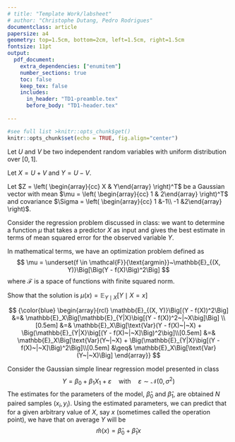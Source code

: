 ```yaml
---
# title: "Template Work/labsheet"
# author: "Christophe Dutang, Pedro Rodrigues"
documentclass: article
papersize: a4
geometry: top=1.5cm, bottom=2cm, left=1.5cm, right=1.5cm
fontsize: 11pt
output: 
  pdf_document:
    extra_dependencies: ["enumitem"]
    number_sections: true
    toc: false
    keep_tex: false
    includes:
      in_header: "TD1-preamble.tex"
      before_body: "TD1-header.tex"
      
---
```


<!-- see help at https://bookdown.org/yihui/rmarkdown-cookbook/latex-output.html -->

```r
#see full list >knitr::opts_chunk$get()
knitr::opts_chunk$set(echo = TRUE, fig.align="center")
```

\section*{$\blacktriangleright$~Exercise 1}

Let $U$ and $V$ be two independent random variables with uniform distribution
over $[0,1]$. 

Let $X = U+V$ and $Y=U-V$. 

\begin{enumerate}
\item[(a)] Compute the expectation and covariance matrix of $Z = \left( 
\begin{array}{cc} X & Y\end{array} \right)^T$. %$Z = (X, Y)^T$.

{\color{blue}
$Z = \left[\begin{array}{c}X \\ Y\end{array}\right] \Rightarrow \mathbb{E}[Z] = \left[\begin{array}{c}\mathbb{E}[X] \\ \mathbb{E}[Y]\end{array}\right] = \left[\begin{array}{c}\mathbb{E}[U + V] \\ \mathbb{E}[U - V]\end{array}\right] = \left[\begin{array}{c}\mathbb{E}[U] + \mathbb{E}[V]  \\ \mathbb{E}[U] - \mathbb{E}[V]\end{array}\right]$

Remember that
$$
\mathbb{E}[U] = \int_{\mathbb{R}}u~p_U(u)\mathrm{d}u = \int_{0}^1u~\mathrm{d}u = \dfrac{1}{2} = \mathbb{E}[V] \quad \text{therefore} \quad \mathbb{E}[Z] = \left[\begin{array}{c}1 \\ 0\end{array}\right]
$$
We also have that
$$
\text{cov}(Z) = \mathbf{\Sigma}_Z = \mathbb{E}\Big[\big(Z-\mathbb{E}[Z]\big)\big(Z-\mathbb{E}[Z]\big)^\top\Big] = \left[\begin{array}{cc}\text{Var}(X) & \text{Cov}(X, Y) \\ \text{Cov}(X, Y) & \text{Var}(Y)\end{array}\right]
$$
Since $U$ and $V$ are independent, we can write
$$
\begin{array}{rcl}
\text{Var}(X) &=& \text{Var}(U + V) = \text{Var}(U) + \text{Var}(V) \\[0.5em]
\text{Var}(Y) &=& \text{Var}(U - V) = \text{Var}(U) + \text{Var}(V) \\[1em]
\end{array}
$$
and remember the definition of variance
$$
\text{Var}(U) = \int_{\mathbb{R}}(u - \mathbb{E}[u])^2~p_U(u)\mathrm{d}u = \dfrac{1}{12} = \text{Var}(V)
$$
Now we have to calculate the cross-covariance,
$$
\text{Cov}(X, Y) = \mathbb{E}_{XY}\Big[\big(X - \mathbb{E}[X]\big)\big(Y - \mathbb{E}[Y]\big)\Big] = \mathbb{E}\Big[\big(X - 1\big)Y\Big] = \mathbb{E}\Big[XY\Big] - \mathbb{E}[Y] = \mathbb{E}[U^2 - V^2]
$$
and finally
$$
\text{Cov}(X, Y) = \mathbb{E}[U^2] - \mathbb{E}[V^2] = 0 \quad \text{therefore} \quad \mathbf{\Sigma}_Z =\left[\begin{array}{cc}\frac{1}{6} & 0 \\ 0 & \frac{1}{6}\end{array}\right]
$$}

\item[(b)] Prove that $X$ and $Y$ are uncorrelated but not independent.

{\color{blue}
From the result in (a) we see that $\text{Cov}(X, Y) = 0$ so they are indeed uncorrelated.

To check whether two random variables are independent we have to first calculate their joint pdf $p_{XY}(x, y)$ and compare it to the marginal pdfs $p_X(x)$ and $p_Y(y)$. The random variables will be independent **if, and only if,** we can write $p_{XY}(x, y) = p_X(x) p_Y(y)$

First, recall that
$$
\begin{array}{rcl}
X &=& U + V \\
Y &=& U - V
\end{array} \quad \iff \quad \begin{array}{rcl}
U &=& \tfrac{1}{2}(X + Y) \\
Y &=& \tfrac{1}{2}(X - Y)
\end{array}
$$
So let's first check what is the joint pdf. We can simply use the transformation method, which writes
$$
p_{XY}(x, y) = p_{UV}(u, v) \times |\det(J)|^{-1}
$$
where $J$ is the jacobian of the transformation from $(U, V)$ to $(X, Y)$:
$$
J = \left[\begin{array}{cc}
\dfrac{\partial X}{\partial U} & \dfrac{\partial X}{\partial V} \\[0.5em]
\dfrac{\partial Y}{\partial U} & \dfrac{\partial Y}{\partial V}
\end{array}\right] = \left[\begin{array}{cc}
1 & 1 \\[0.5em]
1 & -1
\end{array}\right] \Rightarrow |\text{det}(J)| = 2
$$
Then
$$
p_{XY}(x, y) = p_U\Big(\tfrac{1}{2}(x+y)\Big)p_V\Big(\tfrac{1}{2}(x-y)\Big)\times \dfrac{1}{2}
$$
We thus identify a pdf which is constant on a region $\mathcal{S}$ defined by the two uniform marginals. Let's see what $\mathcal{S}$ looks like:

Since $0 \leq U \leq 1$ and $0 \leq V \leq 1$, then we have $0 \leq X + Y \leq 2$ and $0 \leq X - Y \leq 2$, therefore $0 \leq X \leq 2$ and $-X \leq Y \leq X$

So we can write the joint pdf as per
$$
p_{XY}(x, y) = \left\{
\begin{array}{ccl}
\dfrac{1}{2}, & 0 \leq x \leq 2 & -x \leq y \leq x \\[1em]
0, & \text{otherwise}
\end{array}
\right.
$$
OK, we have the joint pdf. Let's see now what the marginal for $X$ looks like.

Remember that $X = U + V$ with $U$ and $V$ independent. One way of calculating the pdf for the sum of two general RVs is to begin with the CDF and then taking its derivative. Let's see where this gets us:
$$
F_X(x) = \mathbb{P}(X \leq x) = \mathbb{P}(U + V \leq x) = \underset{u + v \leq x}{\iint}p_{UV}(u, v)\mathrm{d}u\mathrm{d}v = \int_{-\infty}^{+\infty}\int_{-\infty}^{x - u}p_U(u)p_V(v)\mathrm{d}u\mathrm{d}v
$$
Rearranging things, we get
$$
F_X(x) = \int_{-\infty}^{+\infty}p_U(u)\Bigg(\int_{-\infty}^{x - u}p_V(v)\mathrm{d}v\Bigg)\mathrm{d}u = \int_{-\infty}^{+\infty}p_U(u)F_V(x -u)\mathrm{d}u
$$
So the pdf of $X$ can be calculated as
$$
p_X(x) = \dfrac{d}{dx}F_X(x) = \int_{-\infty}^{+\infty}p_U(x) \Bigg(\dfrac{d}{dx}F_V(x - u)\Bigg)\mathrm{d}u = \int_{-\infty}^{+\infty}p_U(x) p_V(x - u)\mathrm{d}u
$$
For our specific case with two uniform distributions, this gives
$$
p_X(x) = \int_{0}^{1}p_V(x - u)\mathrm{d}u = \int_{0}^{1}\mathbf{1}_{[0, 1]}(x - u)\mathrm{d}u = \left\{\begin{array}{rl}
0 & x \leq 0 \quad \text{or} \quad x \geq 2 \\
x & 0 \leq x \leq 1\\
2 - x & 1 \leq x \leq 2
\end{array}\right.
$$
We see right away that $p_X(x)$ is not a constant, so we don't even need to calculate the marginal for $Y$ to conclude that the we can not factorize the joint pdf into the marginals. Conclusion, the two RVs are not independent.
}

\end{enumerate}

<!---------------------------------------------------------------------------->

\section*{$\blacktriangleright$~Exercise 2}

Let $Z = \left( \begin{array}{cc} X & Y\end{array} \right)^T$ be a Gaussian
vector with mean $\mu = \left( \begin{array}{cc} 1 & 2\end{array} \right)^T$ 
and covariance $\Sigma = \left( \begin{array}{cc} 1 &-1\\ -1 &2\end{array} 
\right)$.

\begin{enumerate}
\item[(a)] Compute the probability density function of $Z$.

{\color{blue}
The pdf of a bivariate normal distribution is
$$
p_Z(\mathbf{z}) = \dfrac{1}{2\pi \det({\Sigma})}\exp\left(-\dfrac{1}{2}(\mathbf{z} - \mu)^\top \Sigma^{-1}(\mathbf{z} - \mu)\right)
$$
With $\det(\Sigma) = 1$ and $\Sigma^{-1} = \left[\begin{array}{cc}2 & 1 \\ 1 & 1\end{array}\right]$

We end up with
$$
p_Z(x, y) = \dfrac{1}{2\pi}\exp\left(-\dfrac{1}{2}(2x^2 + y^2 + 2xy - 8x -6y + 10)\right)
$$
}
\item[(b)] Using $$f_{Y|X=x}(y) = {\frac{f_{(X,Y)}(x,y)}{f_{X}(x)}}$$ compute
the distribution of $Y$ given $X=x$.

{\color{blue}
The conditional expectation can be written as
$$
p_{Y \mid X = x}(y) = \dfrac{p_{XY}(x, y)}{p_X(x)} \quad \text{with} \quad p_X(x) = \dfrac{1}{\sqrt{2 \pi}}\exp\left(-\dfrac{1}{2}(x-1)^2\right)
$$
Which after lots of simplifications gives us:
$$
p_{Y \mid X = x}(y) = \dfrac{1}{\sqrt{2 \pi}}\exp\left(-\dfrac{1}{2}\Big(y-(3 -x)\Big)^2\right) = \mathcal{N}(y~|~3-x, 1)
$$
}
\item[(c)] What is the best prediction of $Y$ given $X=x$?

{\color{blue}
Remember from the CM1 that the best prediction of $Y$ given $X = x$ is the conditional expectation as per
$$
\hat{Y} = \mathbb{E}\Big[Y~|~X = x\Big] = 3 -x
$$
}

\end{enumerate}

\section*{$\blacktriangleright$~Exercise 3}

Consider the regression problem discussed in class: we want to determine a 
function $\mu$ that takes a predictor $X$ as input and gives the best estimate
in terms of mean squared error for the observed variable $Y$. 

In mathematical terms, we have an optimization problem defined as
$$
\mu = \underset{f \in \mathcal{F}}{\text{argmin}}~\mathbb{E}_{(X, Y)}\Big[\Big(Y - f(X)\Big)^2\Big]
$$
where $\mathcal{F}$ is a space of functions with finite squared norm.

Show that the solution is $\mu(x) = \mathbb{E}_{Y \mid X}\Big[Y \mid X = x\Big]$

\textcolor{blue}{We can rewrite the loss function to minimize as per}
$$
{\color{blue}
\begin{array}{rcl}
\mathbb{E}_{(X, Y)}\Big[(Y - f(X))^2\Big] &=& \mathbb{E}_X\Big[\mathbb{E}_{Y|X}\big[(Y - f(X))^2~|~X\big]\Big] \\[0.5em] 
&=& \mathbb{E}_X\Big[\text{Var}(Y - f(X)~|~X) +  \Big(\mathbb{E}_{Y|X}\big[(Y - f(X)~|~X]\Big)^2\big]\\[0.5em]
&=& \mathbb{E}_X\Big[\text{Var}(Y~|~X) +  \Big(\mathbb{E}_{Y|X}\big[(Y - f(X)~|~X]\Big)^2\Big]\\[0.5em]
&\geq& \mathbb{E}_X\Big[\text{Var}(Y~|~X)\Big]
\end{array}}
$$
\textcolor{blue}{so we see that to minimize the loss we should choose $f(x) = \mathbb{E}_{Y|X}[Y~|~X=x]$}

\section*{$\blacktriangleright$~Exercise 4}
Consider the Gaussian simple linear regression model presented in class
$$
Y = \beta_0 + \beta_1 X_1 + \varepsilon \quad \text{with} \quad \varepsilon \sim \mathcal{N}(0, \sigma^2)
$$
The estimates for the parameters of the model, $\hat{\beta}_0$ and $\hat{\beta}_1$, are obtained $N$ paired samples $(x_i, y_i)$.
\begin{enumerate}
\item[(a)] Show that the estimated parameters are unbiased.

{\color{blue}
From the CM we have the expressions

$\hat{\beta}_0 = \bar{Y} - \hat{\beta}_1 \bar{X}$ and $\hat{\beta}_1 = \dfrac{c_{XY}}{s_X^2}$ with $c_{XY} = \dfrac{1}{N}\sum_{i = 1}^N (x_i - \bar{x})(y_i - \bar{y})$ and $s_X^2 = \dfrac{1}{N}\sum_{i = 1}^N (x_i - \bar{x})^2$

We first check the unbiasedness of $\hat{\beta}_1$ 

$\mathbb{E}\big[\hat{\beta}_1\big] = \mathbb{E}_{X_1, \dots, X_N}\Big[\mathbb{E}\big[\hat{\beta}_1 \mid X_1 = x_1, \dots, X_N = x_N\big]\Big]$ (explain why we first consider the conditional expectation)

$\mathbb{E}\big[\hat{\beta}_1 \mid X_1 = x_1, \dots, X_N = x_N\big] = \dfrac{1}{s_X^2}\dfrac{1}{N}\displaystyle\sum_{i = 1}^N \Big(x_i - \bar{x}\Big)\Big(\mathbb{E}[Y_i~|~X_i = x_i] - \mathbb{E}[\bar{y}~|~X_1=x_1, \dots, X_N = x_N]\Big)$ (the $X$ are fixed but the $Y$ are random variables)

Note that,
$$
\mathbb{E}\Big[Y_i~|~X_i = x_i\Big] = \beta_0 + \beta_1 x_i + \mathbb{E}[\varepsilon_i] = \beta_0 + \beta_1 x_i
$$
and that
$$
\mathbb{E}\Big[\bar{y}~|~X_1 = x_1, \dots, X_N = x_N\Big] = \mathbb{E}\Bigg[\dfrac{1}{N}\sum_{i = 1}^N (\beta_0 + \beta_1 x_i + \varepsilon_i)\Bigg] = \beta_0 + \beta_1 \bar{x}
$$
so we get
$$
\mathbb{E}\big[\hat{\beta}_1 \mid X_1 = x_1, \dots, X_N = x_N\big] = \dfrac{1}{s_X^2}\dfrac{1}{N}\displaystyle\sum_{i = 1}^N \Big(x_i - \bar{x}\Big)\Big(\beta_0 + \beta_1 x_i - \beta_0 - \beta_1 \bar{x}\Big) = \beta_1
$$
Then taking the expectacion along all possible datasets, we get
$$
\mathbb{E}[\hat{\beta}_1] = \mathbb{E}_{X_1, \dots, X_N}\Big[\beta_1\Big] = \beta_1
$$
The bias for $\hat{\beta}_0$ is checked similarly.
$$
\mathbb{E}[\hat{\beta}_0~|~X_1=x_1, \dots, X_N = x_N] = \mathbb{E}[\bar{Y} - \hat{\beta}_1 \bar{X}~|~X_1=x_1, \dots, X_N = x_N]
$$
Which then gives us
$$
\mathbb{E}[\bar{Y}~|~X_1=x_1, \dots, X_N=x_N] = \beta_0 + \beta_1\bar{x}
$$
and
$$
\mathbb{E}[\hat{\beta}_1\bar{X}~|~{X}_1 = x_1, \dots, X_N = x_N] = \bar{x}~\mathbb{E}[\hat{\beta}_1~|~{X}_1 = x_1, \dots, X_N = x_N] = \beta_1\bar{x}
$$
so in the end we get
$$
\mathbb{E}[\hat{\beta}_0~|~X_1=x_1, \dots, X_N = x_N] = \beta_0 + \beta_1\bar{x} - \beta_1\bar{x} = \beta_0
$$
}

\item[(b)] Show that $$\text{Var}(\hat{\beta}_1) = \dfrac{\sigma^2}{N}~\dfrac{1}{s_X^2} \quad \text{and} \quad \text{Var}(\hat{\beta_0}) = \dfrac{\sigma^2}{N}\left(1+\dfrac{\bar{X}^2}{s_X^2}\right)$$
where $\bar{X} = \dfrac{1}{N}\displaystyle\sum_{i = 1}^N x_i$ and $s_X^2 = \dfrac{1}{N}\displaystyle\sum_{i = 1}^N (x_i - \bar{X})^2$.

{\color{blue}

OK, now let's get the variances.

Remember that $\hat{\beta}_1 = \dfrac{c_{XY}}{s^2_X} = \left(\dfrac{1}{N}\displaystyle\sum_i x_i y_i - \bar{x}\bar{y}\right)\dfrac{1}{s_X^2}$ so we will first rewrite it so that things get easier later

Note that
$$
y_i = \beta_0 + \beta_1 x_i + \varepsilon_i \quad \text{and} \quad \bar{y} = \beta_0 + \beta_1 \bar{x} + \bar{\varepsilon} \quad \text{where} \quad \bar{\varepsilon} = \dfrac{1}{N}\sum_i \varepsilon_i
$$

and that
$$
\dfrac{1}{N}\sum_i x_i y_i = \dfrac{1}{N}\sum_i x_i(\beta_0 + \beta_1 x_i + \varepsilon_i) = \beta_0 \bar{x} + \beta_1 \dfrac{1}{N}\sum_i x_i^2 + \dfrac{1}{N}\sum_i x_i \varepsilon_i
$$

and
$$
\bar{x}\bar{y} = \beta_0 \bar{x} + \beta_1(\bar{x})^2 + \bar{x}\bar{\varepsilon}
$$
Then
$$
\hat{\beta}_1 = \Big(\beta_1 s_X^2 + \dfrac{1}{N}\sum_i x_i \varepsilon_i - \bar{x}\bar{\varepsilon}\Big)\dfrac{1}{s_X^2} = \beta_1 + \dfrac{1}{s_X^2}\dfrac{1}{N}\sum_i (x_i - \bar{x})\varepsilon_i
$$
This way of rewriting the estimator $\hat{\beta}_1$ is very insightful, since now we can easily write that
$$
\text{Var}(\hat{\beta}_1) = \mathbb{E}_{X_1, \dots, X_N}\Big[\text{Var}_X\big(\hat{\beta}_1~|~X_1 = x_1, \dots, X_N = x_N\big)\Big] = \mathbb{E}_{X_1, \dots, X_N}\left[\dfrac{1}{s_X^4}\dfrac{1}{N^2}\sum_i (x_i - \bar{x})^2 \sigma^2\right]
$$
so we get
$$
\text{Var}(\hat{\beta}_1) = \dfrac{1}{N^2}\dfrac{1}{s_X^4}s_X^2Ns_X^2\sigma^2 = \dfrac{1}{N}\dfrac{\sigma^2}{s_X^2}
$$
What about $\hat{\beta}_0$ ?
$$
\hat{\beta}_0 = \bar{y} - \hat{\beta}_1\bar{x} = \Big(\beta_0 + \beta_1 \bar{x} + \bar{\varepsilon}\Big) - \Big(\beta_1 + \dfrac{1}{s_X^2}\dfrac{1}{N}\sum_i (x_i - \bar{x})\varepsilon_i\Big)\bar{x}
$$
which gives us
$$
\hat{\beta}_0 = \beta_0 + \bar{\varepsilon} - \frac{1}{s_X^2}\dfrac{1}{N}\sum_i (x_i - \bar{x})\bar{x}\varepsilon_i
$$
Theferore,
$$
\text{Var}\big(\hat{\beta}_0\big) = \dfrac{\sigma^2}{N} + \dfrac{1}{N^2 s_X^4}\sum_i(x_i - \bar{x})^2 \bar{x}^2\sigma^2 = \dfrac{1}{N}\sigma^2\Big(1 + \dfrac{\bar{x}^2}{s_X^2}\Big)
$$


}

\end{enumerate}

Using the estimated parameters, we can predict that for a given arbitrary value of $X$, say $x$ (sometimes called the operation point), we have that on average $Y$ will be $$\hat{m}(x) = \hat{\beta}_0 + \hat{\beta}_1 x$$ 
\begin{enumerate}
\item[(c)] Show that 
$$\mathbb{E}\Big[\hat{m}(x)\Big] = \beta_0 + \beta_1 x$$

{\color{blue}
$$
\hat{m}(x) = \hat{\beta}_0 + \hat{\beta}_1x = \big(\bar{y} - \hat{\beta}_1\bar{x}\big) + \hat{\beta}_1x = \bar{y} + \hat{\beta}_1(x - \bar{x})
$$
Taking back the expression from item (b)
$$
\begin{array}{rcl}
\hat{m}(x) &=& \bar{y} + \Bigg(\beta_1 + \dfrac{1}{s_X^2}\dfrac{1}{N}\displaystyle\sum_i (x_i - \bar{x})\varepsilon_i\Bigg)(x - \bar{x}) \\[1em]
&=& \dfrac{1}{N}\displaystyle\sum_i \Big(\beta_0 + \beta_1 x_i +\varepsilon_i \Big) + \Big(\beta_1 + \dfrac{1}{s_X^2}\dfrac{1}{N}\sum_i (x_i - \bar{x})\varepsilon_i\Big)(x - \bar{x}) \\[1em]
&=& \beta_0 + \beta_1 \bar{x} + \bar{\varepsilon} + \beta_1 x - \beta_1 \bar{x} + \dfrac{(x- \bar{x})}{Ns_X^2}\displaystyle\sum_i(x_i - \bar{x})\varepsilon_i \\[1em]
&=& \beta_0 + \beta_1 x + \bar{\varepsilon} + \dfrac{(x- \bar{x})}{Ns_X^2}\displaystyle\sum_i(x_i - \bar{x})\varepsilon_i \\[1em]
\mathbb{E}[\hat{m}(x)] &=& \beta_0 + \beta_1 x 
\end{array}
$$
}

\item[(d)] Show that the variance of $\hat{m}(x)$ conditioned on a given choice of datapoints $x_1, \dots, x_N$ can be written as per$$\text{Var}_X\Big(\hat{m}(x)\Big) = \dfrac{\sigma^2}{N}\left(1 + \dfrac{(x - \bar{X})^2}{s_X^2}\right)$$Describe how the variance changes for different choices of the operation point.

{\color{blue}
Finally, the conditional variance on a given choice of dataset $x_1, \dots, x_N$ is
$$
\text{Var}_X\Big(\hat{m}(x)\Big) = \text{Var}_X\left(\beta_0 + \beta_1 x + \bar{\varepsilon} + \dfrac{(x- \bar{x})}{Ns_X^2}\displaystyle\sum_i(x_i - \bar{x})\varepsilon_i\right)
$$
which can be simplified as per
$$
\begin{array}{rcl}
\text{Var}_X\Big(\hat{m}(x)\Big) &=& \text{Var}\left(\dfrac{1}{N}\displaystyle\sum_i \varepsilon_i + \tfrac{(x - \bar{x})}{N s_X^2}\sum_i (x_i - \bar{x})\varepsilon_i\right) \\[1em]
&=& \text{Var}\Bigg(\dfrac{1}{N}\displaystyle\sum_i  \Big[1 + \tfrac{(x - \bar{x})}{s_X^2}(x_i - \bar{x})\Big]\varepsilon_i\Bigg) \\[1em]
&=& \text{Var}\Bigg(\dfrac{1}{N}\displaystyle\sum_i  \Big[1 + \tfrac{(x - \bar{x})}{s_X^2}(x_i - \bar{x})\Big]\varepsilon_i\Bigg) \\[1em]
&=& \dfrac{1}{N^2}\displaystyle\sum_i\Big[1 + \tfrac{(x - \bar{x})}{s_X^2}(x_i - \bar{x})\Big]^2\text{Var}(\varepsilon_i) \\[1em]
&=& \dfrac{\sigma^2}{N^2}\displaystyle\sum_i\Bigg(1 + \dfrac{2(x-\bar{x})(x_i - \bar{x})} {s_X^2} + \dfrac{(x-\bar{x})^2(x_i - \bar{x})^2} {s_X^4}\Bigg) \\[1em]
&=& \dfrac{\sigma^2}{N}\displaystyle\sum_i\Bigg(1 + \dfrac{(x-\bar{x})^2} {s_X^2}\Bigg) \\[1em]
\end{array}
$$
Notice that to get the unconditional variance we would have to take the expectation with respect to the $x_i$, which can be quite cumbersome and not that much insightful. We won't do that.
}

\end{enumerate}